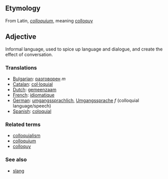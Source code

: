 == Etymology ==
From Latin, ''[[colloquium]]'', meaning [[colloquy]]

== Adjective ==

Informal language, used to spice up language and dialogue, and create the effect of conversation.

=== Translations ===
*[[Bulgarian]]: [[разговорен]] ''m''
*[[Catalan]]: [[col·loquial]]
*[[Dutch]]: [[gemeenzaam]]
*[[French]]: [[idiomatique]]
*[[German]]: [[umgangssprachlich]], [[Umgangssprache]] ''f'' (colloquial language/speech)
*[[Spanish]]: [[coloquial]]

=== Related terms ===
*[[colloquialism]]
*[[colloquium]]
*[[colloquy]]

===See also===
*[[slang]]